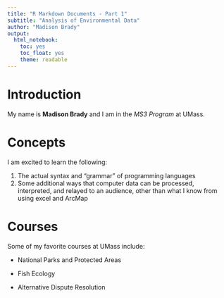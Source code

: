 ```yaml
---
title: "R Markdown Documents - Part 1"
subtitle: "Analysis of Environmental Data"
author: "Madison Brady"
output:
  html_notebook:
    toc: yes
    toc_float: yes
    theme: readable
---
```

# Introduction

My name is **Madison Brady** and I am in the *MS3 Program* at UMass.

# Concepts

I am excited to learn the following:

1. The actual syntax and "grammar" of programming languages
2. Some additional ways that computer data can be processed, interpreted,
and relayed to an audience, other than what I know from using excel and 
ArcMap

# Courses

Some of my favorite courses at UMass include:

+ National Parks and Protected Areas

+ Fish Ecology

+ Alternative Dispute Resolution